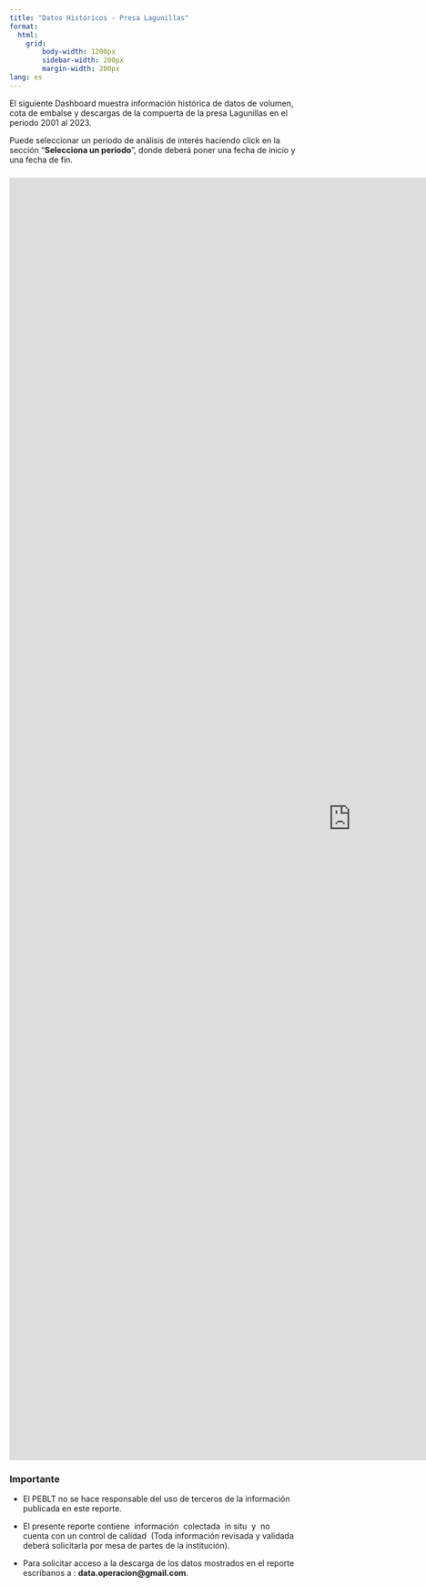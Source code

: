 ```yaml
---
title: "Datos Históricos - Presa Lagunillas"
format: 
  html:
    grid: 
        body-width: 1200px
        sidebar-width: 200px
        margin-width: 200px
lang: es
---
```


El siguiente Dashboard muestra información histórica de datos de volumen, cota de embalse y descargas de la compuerta de la presa Lagunillas en el periodo 2001 al 2023.

Puede seleccionar un periodo de análisis de interés haciendo click en la sección "**Selecciona un periodo**", donde deberá poner una fecha de inicio y una fecha de fin.

### 

<iframe width="1200" height="2250" src="https://lookerstudio.google.com/embed/reporting/c64ba047-65bd-4602-87de-cc6ec32da139/page/voRVC" frameborder="0" style="border:0" allowfullscreen>

</iframe>

### **Importante**

-   El PEBLT no se hace responsable del uso de terceros de la información publicada en este reporte.

-   El presente reporte contiene  información  colectada  in situ  y  no cuenta con un control de calidad  (Toda información revisada y validada deberá solicitarla por mesa de partes de la institución).

-   Para solicitar acceso a la descarga de los datos mostrados en el reporte escribanos a : **data.operacion\@gmail.com**.
